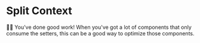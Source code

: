 # Split Context

👨‍💼 You've done good work! When you've got a lot of components that only consume
the setters, this can be a good way to optimize those components.

